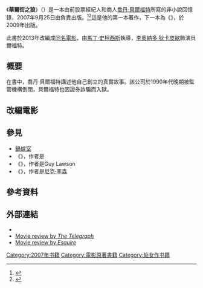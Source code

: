 {{noteTA
|G1=Show
}}
{{Infobox book
| name           = 華爾街之狼<br />''The Wolf of Wall Street''
| title_orig     = 
| translator     = 
| image          = The wolf of wall street - bookcover.jpg
| border         = 
| caption        = 精裝版
| author         = [[喬丹·貝爾福特|喬丹·貝爾福特]]
| illustrator    = 
| cover_artist   = 
| country        = 美國
| language       = 英語
| series         = 
| subject        = <!-- Subject is not relevant for fiction -->
| genre          = 非小說
| publisher      = {{link-en|矮腳雞圖書出版公司|Bantam Books}}
| release_date   = 2007年9月25日
| english_release_date = 
| media_type     = 印刷書、電子書、有聲書 
| pages          = 528頁
| isbn           = 978-0553805468
| dewey          = 
| congress       = 
| oclc           = 
| preceded_by    =  
| followed_by    = {{link-en|抓住華爾街之狼|Catching the Wolf of Wall Street}}
}}
《'''華爾街之狼'''》（{{lang-en|'''''The Wolf of Wall Street'''''}}）是一本由前股票經紀人和商人[[喬丹·貝爾福特|喬丹·貝爾福特]]所寫的非小說回憶錄，2007年9月25日由{{link-en|矮腳雞圖書出版公司|Bantam Books}}負責出版。<ref>{{Cite web |url = https://www.amazon.com/Wolf-Wall-Street-Jordan-Belfort/dp/0553805460/ref=tmm_hrd_swatch_0?_encoding=UTF8&sr=&qid= |title = The Wolf of Wall Street by Jordan Belfort |publisher = amazon.com |language = en |access-date = 2016-11-13 |archive-date = 2021-03-04 |archive-url = https://web.archive.org/web/20210304231439/https://www.amazon.com/Wolf-Wall-Street-Jordan-Belfort/dp/0553805460/ref=tmm_hrd_swatch_0?_encoding=UTF8&sr=&qid= |dead-url = no }}</ref><ref>{{Cite web |url = http://www.goodreads.com/book/show/522776.The_Wolf_of_Wall_Street |title = The Wolf of Wall Street (The Wolf Of Wall Street #1) by Jordan Belfort (Goodreads Author) |publisher = Goodreads |language = en |access-date = 2016-11-13 |archive-date = 2018-07-25 |archive-url = https://web.archive.org/web/20180725214617/https://www.goodreads.com/book/show/522776.The_Wolf_of_Wall_Street |dead-url = no }}</ref>這是他的第一本著作，下一本為《{{link-en|抓住華爾街之狼|Catching the Wolf of Wall Street}}》，於2009年出版。

此書於2013年改編成[[華爾街狼人|同名電影]]，由[[馬丁·史柯西斯|馬丁·史柯西斯]]執導，[[李奧納多·狄卡皮歐|李奧納多·狄卡皮歐]]飾演貝爾福特。

== 概要 ==
在書中，喬丹·貝爾福特講述他自己創立{{link-en|史崔頓證券公司|Stratton Oakmont}}的真實故事。該公司於1990年代晚期被監管機構倒閉，貝爾福特也因證券詐騙而入獄。

== 改編電影 ==
{{main|華爾街之狼}}

== 參見 ==
* [[鍋爐室|鍋爐室]]
* 《{{link-en|The Great Salad Oil Swindle|The Great Salad Oil Swindle}}》，作者是{{link-en|諾曼·查爾斯·米勒|Norman Charles Miller}}
* 《{{link-en|Octopus: Sam Israel, the Secret Market, and Wall Street's Wildest Con|Octopus: Sam Israel, the Secret Market, and Wall Street's Wildest Con|Octopus}}》，作者是Guy Lawson
* 《{{link-en|Rogue Trader (book)|Rogue Trader (book)|Rogue Trader}}》，作者是[[尼克·李森|尼克·李森]]

== 參考資料 ==
{{Reflist}}

== 外部連結 ==
*{{youtube|6gY8jRNh-4|Jordan Belfort: In-depth interview with The Wolf of Wall Street}}
*[http://www.telegraph.co.uk/culture/film/film-news/10560364/The-Wolf-of-Wall-Street-meet-the-real-bad-guy.html Movie review by ''The Telegraph''] {{Wayback|url=http://www.telegraph.co.uk/culture/film/film-news/10560364/The-Wolf-of-Wall-Street-meet-the-real-bad-guy.html |date=20210202223032 }}
*[http://www.esquire.com/entertainment/news/a26702/real-wolf-of-wall-street/ Movie review by ''Esquire''] {{Wayback|url=http://www.esquire.com/entertainment/news/a26702/real-wolf-of-wall-street/ |date=20210202223025 }}

[[Category:2007年书籍|Category:2007年书籍]]
[[Category:電影原著書籍|Category:電影原著書籍]]
[[Category:处女作书籍|Category:处女作书籍]]